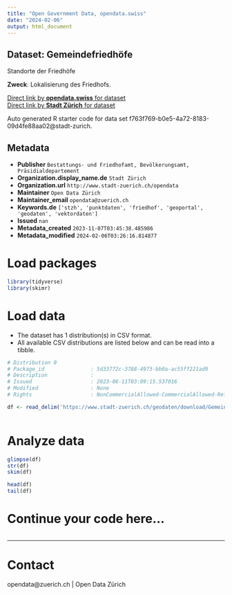 ```yaml
---
title: "Open Government Data, opendata.swiss"
date: "2024-02-06"
output: html_document
---
```


## Dataset: Gemeindefriedhöfe

Standorte der Friedhöfe

**Zweck**: Lokalisierung des Friedhofs.

[Direct link by **opendata.swiss** for dataset](https://opendata.swiss/de/dataset/gemeindefriedhofe)<br>
[Direct link by **Stadt Zürich** for dataset](https://data.stadt-zuerich.ch/dataset/geo_gemeindefriedhoefe)

Auto generated R starter code for data set f763f769-b0e5-4a72-8183-09d4fe88aa02@stadt-zurich.

## Metadata

- **Publisher** `Bestattungs- und Friedhofamt, Bevölkerungsamt, Präsidialdepartement`
- **Organization.display_name.de** `Stadt Zürich`
- **Organization.url** `http://www.stadt-zuerich.ch/opendata`
- **Maintainer** `Open Data Zürich`
- **Maintainer_email** `opendata@zuerich.ch`
- **Keywords.de** `['stzh', 'punktdaten', 'friedhof', 'geoportal', 'geodaten', 'vektordaten']`
- **Issued** `nan`
- **Metadata_created** `2023-11-07T03:45:38.485986`
- **Metadata_modified** `2024-02-06T03:26:16.814877`


# Load packages

```r

library(tidyverse)
library(skimr)

```

# Load data

-   The dataset has 1 distribution(s) in CSV format.
-   All available CSV distributions are listed below and can be read into a tibble.

```r

# Distribution 0
# Package_id               : 5d33772c-3788-4973-bb0a-ac55ff221ad9
# Description              : 
# Issued                   : 2023-06-11T03:09:15.537016
# Modified                 : None
# Rights                   : NonCommercialAllowed-CommercialAllowed-ReferenceNotRequired

df <- read_delim('https://www.stadt-zuerich.ch/geodaten/download/Gemeindefriedhoefe?format=10008')



```

# Analyze data

```r

glimpse(df)
str(df)
skim(df)

head(df)
tail(df)

```

# Continue your code here...

```r

```

------------------------------------------------------------------------

# Contact

opendata@zuerich.ch | Open Data Zürich
